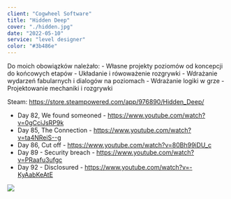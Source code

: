 ```yaml
---
client: "Cogwheel Software"
title: "Hidden Deep"
cover: "./hidden.jpg"
date: "2022-05-10"
service: "level designer"
color: "#3b486e"
---
```



Do moich obowiązków należało:
    - Własne projekty poziomów od koncepcji do końcowych etapów
    - Układanie i rówoważenie rozgrywki
    - Wdrażanie wydarzeń fabularnych i dialogów na poziomach
    - Wdrażanie logiki w grze
    - Projektowanie mechaniki i rozgrywki


Steam: 
https://store.steampowered.com/app/976890/Hidden_Deep/

- Day 82, We found someoned - https://www.youtube.com/watch?v=0gCciJsRP9k
- Day 85, The Connection - https://www.youtube.com/watch?v=ta4NReiS--g
- Day 86, Cut off - https://www.youtube.com/watch?v=80Bh99iDU_c
- Day 89 - Security breach - https://www.youtube.com/watch?v=PRaafu3ufgc
- Day 92 - Disclosured - https://www.youtube.com/watch?v=-KyAabKeAtE




![](./hidden.jpg)
